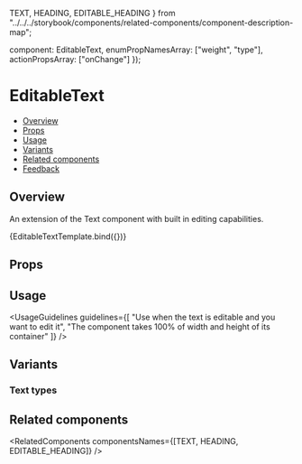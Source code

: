   TEXT,
  HEADING,
  EDITABLE_HEADING
} from "../../../storybook/components/related-components/component-description-map";

  component: EditableText,
  enumPropNamesArray: ["weight", "type"],
  actionPropsArray: ["onChange"]
});

<Meta
  title="Inputs/EditableText"
  component={EditableText}
  argTypes={metaSettings.argTypes}
  decorators={metaSettings.decorators}
/>


# EditableText

- [Overview](#overview)
- [Props](#props)
- [Usage](#usage)
- [Variants](#variants)
- [Related components](#related-components)
- [Feedback](#feedback)

## Overview

An extension of the <Link href="/?path=/docs/text-text--overview" withoutSpacing>Text</Link> component with built in editing capabilities.

<Canvas>
  <Story
    name="Overview"
    args={{
      value: "This text is an editable text",
      type: EditableText.types.H1
    }}
    play={overviewPlaySuite}
  >
    {EditableTextTemplate.bind({})}
  </Story>
</Canvas>

## Props

<ArgsTable story="Overview" />

## Usage

<UsageGuidelines
  guidelines={[
    "Use when the text is editable and you want to edit it",
    "The component takes 100% of width and height of its container"
  ]}
/>

## Variants

### Text types

<Canvas>
  <Story name="Types">
    <EditableText type={EditableText.types.H1} value="Text1" />
    <EditableText type={EditableText.types.H2} value="Text2" />
  </Story>
</Canvas>

## Related components

<RelatedComponents componentsNames={[TEXT, HEADING, EDITABLE_HEADING]} />
